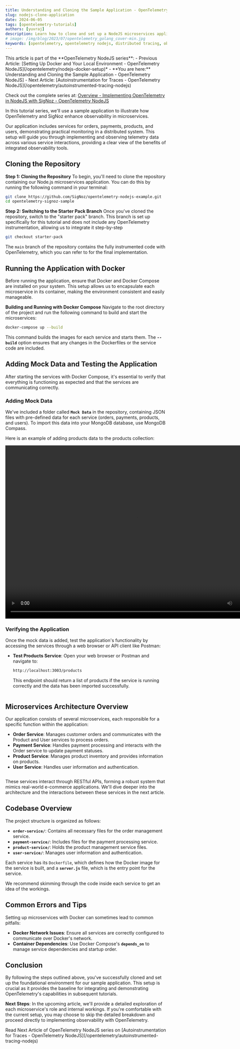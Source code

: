 ```yaml
---
title: Understanding and Cloning the Sample Application - OpenTelemetry NodeJS
slug: nodejs-clone-application
date: 2024-06-05
tags: [opentelemetry-tutorials]
authors: [yuvraj]
description: Learn how to clone and set up a NodeJS microservices application for implementing OpenTelemetry and SigNoz. This guide covers repository cloning, Docker setup, adding mock data, and testing the application, providing a foundation for enhanced observability in microservices...
# image: /img/blog/2023/07/opentelemetry_golang_cover-min.jpg
keywords: [opentelemetry, opentelemetry nodejs, distributed tracing, observability, nodejs application monitoring, nodejs instrumentation, signoz]
---
```


<head>
  <link rel="canonical" href="https://signoz.io/opentelemetry/nodejs-clone-application/"/>
</head>

<Admonition type="info">
This article is part of the **OpenTelemetry NodeJS series**:
- Previous Article: [Setting Up Docker and Your Local Environment - OpenTelemetry NodeJS](/opentelemetry/nodejs-docker-setup)*
- **You are here:** Understanding and Cloning the Sample Application - OpenTelemetry NodeJS]
- Next Article: [Autoinstrumentation for Traces - OpenTelemetry NodeJS](/opentelemetry/autoinstrumented-tracing-nodejs)

Check out the complete series at: [Overview - Implementing OpenTelemetry in NodeJS with SigNoz - OpenTelemetry NodeJS](/opentelemetry/nodejs-tutorial-overview)
</Admonition>

In this tutorial series, we'll use a sample application to illustrate how OpenTelemetry and SigNoz enhance observability in microservices. 

Our application includes services for orders, payments, products, and users, demonstrating practical monitoring in a distributed system. This setup will guide you through implementing and observing telemetry data across various service interactions, providing a clear view of the benefits of integrated observability tools.

## Cloning the Repository

**Step 1: Cloning the Repository**
To begin, you'll need to clone the repository containing our Node.js microservices application. You can do this by running the following command in your terminal:

```bash
git clone https://github.com/SigNoz/opentelemetry-nodejs-example.git
cd opentelemetry-signoz-sample
```

**Step 2: Switching to the Starter Pack Branch**
Once you've cloned the repository, switch to the "starter pack" branch. This branch is set up specifically for this tutorial and does not include any OpenTelemetry instrumentation, allowing us to integrate it step-by-step

```bash
git checkout starter-pack
```

The `main` branch of the repository contains the fully instrumented code with OpenTelemetry, which you can refer to for the final implementation.

## Running the Application with Docker

Before running the application, ensure that Docker and Docker Compose are installed on your system. This setup allows us to encapsulate each microservice in its container, making the environment consistent and easily manageable.

**Building and Running with Docker Compose**
Navigate to the root directory of the project and run the following command to build and start the microservices:

```bash
docker-compose up --build
```

This command builds the images for each service and starts them. The **`--build`** option ensures that any changes in the Dockerfiles or the service code are included.

## Adding Mock Data and Testing the Application

After starting the services with Docker Compose, it's essential to verify that everything is functioning as expected and that the services are communicating correctly.

### Adding Mock Data

We've included a folder called **`Mock Data`** in the repository, containing JSON files with pre-defined data for each service (orders, payments, products, and users). To import this data into your MongoDB database, use MongoDB Compass. 

Here is an example of adding products data to the products collection:

<video width="820" height="540" controls>
  <source src="/img/blog/2024/06/nodejs-clone-application-importingtomongodb.mov" type="video/mp4"/>
  Your browser does not support the video tag.
</video>


### Verifying the Application

Once the mock data is added, test the application's functionality by accessing the services through a web browser or API client like Postman:

- **Test Products Service**:
Open your web browser or Postman and navigate to:
    
    ```bash
    http://localhost:3003/products
    ```
    
    This endpoint should return a list of products if the service is running correctly and the data has been imported successfully.

<figure data-zoomable align='center'>
  <img className="box-shadowed-image"
  alt=""  
  src="/img/blog/2024/06/nodejs-clone-application-productdata.webp"
  />
</figure>

    

## Microservices Architecture Overview

Our application consists of several microservices, each responsible for a specific function within the application:

- **Order Service**: Manages customer orders and communicates with the Product and User services to process orders.
- **Payment Service**: Handles payment processing and interacts with the Order service to update payment statuses.
- **Product Service**: Manages product inventory and provides information on products.
- **User Service**: Handles user information and authentication.



<figure data-zoomable align='center'>
  <img className="box-shadowed-image"
  alt=""  
  src="/img/blog/2024/06/nodejs-clone-application-architecture-overview.webp"
  />
</figure>

These services interact through RESTful APIs, forming a robust system that mimics real-world e-commerce applications. We'll dive deeper into the architecture and the interactions between these services in the next article.

## Codebase Overview

The project structure is organized as follows:

- **`order-service/`**: Contains all necessary files for the order management service.
- **`payment-service/`**: Includes files for the payment processing service.
- **`product-service/`**: Holds the product management service files.
- **`user-service/`**: Manages user information and authentication.

Each service has its `Dockerfile`, which defines how the Docker image for the service is built, and a **`server.js`** file, which is the entry point for the service.

We recommend skimming through the code inside each service to get an idea of the workings.

## Common Errors and Tips

Setting up microservices with Docker can sometimes lead to common pitfalls:

- **Docker Network Issues**: Ensure all services are correctly configured to communicate over Docker's network.
- **Container Dependencies**: Use Docker Compose's **`depends_on`** to manage service dependencies and startup order.

## Conclusion

By following the steps outlined above, you've successfully cloned and set up the foundational environment for our sample application. This setup is crucial as it provides the baseline for integrating and demonstrating OpenTelemetry's capabilities in subsequent tutorials.

**Next Steps**: In the upcoming article, we'll provide a detailed exploration of each microservice's role and internal workings. If you're comfortable with the current setup, you may choose to skip the detailed breakdown and proceed directly to implementing observability with OpenTelemetry.

<Admonition type="info">
Read Next Article of OpenTelemetry NodeJS series on [Autoinstrumentation for Traces - OpenTelemetry NodeJS](/opentelemetry/autoinstrumented-tracing-nodejs)
</Admonition>